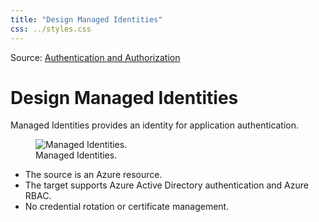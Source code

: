 ```yaml
---
title: "Design Managed Identities"
css: ../styles.css
---
```


Source: [Authentication and Authorization](https://microsoftlearning.github.io/AZ-305-DesigningMicrosoftAzureInfrastructureSolutions/Instructions/CaseStudy/07-Access.html)

# Design Managed Identities
Managed Identities provides an identity for application authentication.

![Managed Identities.](../images/design-managed-identities.png)

- The source is an Azure resource.
- The target supports Azure Active Directory authentication and Azure RBAC.
- No credential rotation or certificate management.
